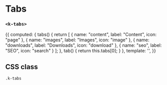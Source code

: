 
<Meta
  title="UI | Navigation / Tabs"
  component={Tabs}
  decorators={[Padding]}
/>

# Tabs
### `<k-tabs>`

<Preview>
  <Story name="Regular">
    {{
      computed: {
        tabs() {
          return [
            { name: "content", label: "Content", icon: "page" },
            { name: "images", label: "Images", icon: "image" },
            { name: "downloads", label: "Downloads", icon: "download" },
            { name: "seo", label: "SEO", icon: "search" }
          ];
        },
        tab() {
          return this.tabs[0];
        }
      },
      template: '<k-tabs :tabs="tabs" :tab="tab" />',
    }}
  </Story>
</Preview>

<Props of={Tabs} />

## CSS class

`.k-tabs`
